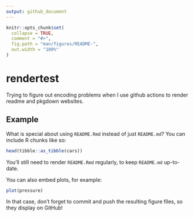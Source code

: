 ```yaml
---
output: github_document
---
```


<!-- README.md is generated from README.Rmd. Please edit that file -->

```r
knitr::opts_chunk$set(
  collapse = TRUE,
  comment = "#>",
  fig.path = "man/figures/README-",
  out.width = "100%"
)
```

# rendertest

Trying to figure out encoding problems when I use github actions to render readme and pkgdown websites.


## Example

What is special about using `README.Rmd` instead of just `README.md`? You can include R chunks like so:

```r
head(tibble::as_tibble(cars))
```

You'll still need to render `README.Rmd` regularly, to keep `README.md` up-to-date.

You can also embed plots, for example:

```r
plot(pressure)
```

In that case, don't forget to commit and push the resulting figure files, so they display on GitHub!
